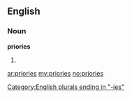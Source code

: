 ==English==

===Noun===
'''priories'''

# {{plural of|[[priory]]}}

[[Category:English plurals ending in "-ies"]]

[[ar:priories]]
[[my:priories]]
[[no:priories]]